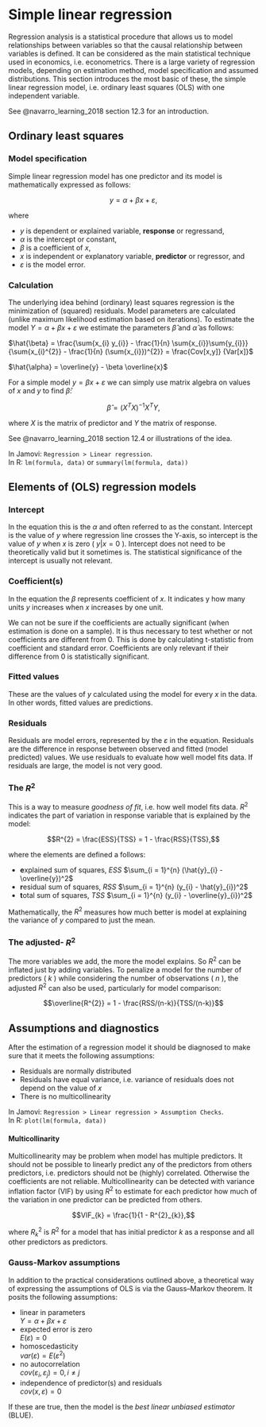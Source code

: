 # Simple linear regression

Regression analysis is a statistical procedure that allows us to model relationships between variables so that the causal relationship between variables is defined. It can be considered as the main statistical technique used in economics, i.e. econometrics.  There is a large variety of regression models, depending on estimation method, model specification and assumed distributions. This section introduces the most basic of these, the simple linear regression model, i.e. ordinary least squares (OLS) with one independent variable.

See @navarro_learning_2018 section 12.3 for an introduction.

## Ordinary least squares

### Model specification

Simple linear regression model has one predictor and its model is mathematically expressed as follows:

$$y = \alpha + \beta x + \varepsilon,$$

where

- $y$ is dependent or explained variable, **response** or regressand, 
- $\alpha$ is the intercept or constant, 
- $\beta$ is a coefficient of $x$, 
- $x$ is independent or explanatory variable, **predictor** or regressor, and
- $\varepsilon$ is the model error.

### Calculation

The underlying idea behind (ordinary) least squares regression is the minimization of (squared) residuals. Model parameters are calculated (unlike maximum likelihood estimation based on iterations). To estimate the model $Y = \alpha + \beta x + \varepsilon$ we estimate the parameters $\hat{\beta}$ and $\hat{\alpha}$ as follows:

$\hat{\beta} = \frac{\sum{x_{i} y_{i}} - \frac{1}{n} \sum{x_{i}}\sum{y_{i}}}{\sum{x_{i}^{2}} - \frac{1}{n} (\sum{x_{i}})^{2}} = \frac{Cov[x,y]} {Var[x]}$

$\hat{\alpha} = \overline{y} - \beta \overline{x}$

For a simple model $y = \beta x + \varepsilon$ we can simply use matrix algebra on values of $x$ and $y$ to find $\hat{\beta}$:

$$\hat{\beta} = (X^{T} X)^{-1} X^{T} Y,$$

where $X$ is the matrix of predictor and $Y$ the matrix of response.

See @navarro_learning_2018 section 12.4 or illustrations of the idea.

In Jamovi: `Regression > Linear regression     `.  
In R: `lm(formula, data)` or `summary(lm(formula, data))`

## Elements of (OLS) regression models

### Intercept

In the equation this is the $\alpha$ and often referred to as the constant. Intercept is the value of $y$ where regression line crosses the Y-axis, so intercept is the value of $y$ when $x$ is zero ( $y|x=0$ ). Intercept does not need to be theoretically valid but it sometimes is. The statistical significance of the intercept is usually not relevant.

### Coefficient(s)

In the equation the $\beta$ represents coefficient of $x$. It indicates y how many units $y$ increases when $x$ increases by one unit. 

We can not be sure if the coefficients are actually significant (when estimation is done on a sample). It is thus necessary to test whether or not coefficients are different from 0. This is done by calculating t-statistic from coefficient and standard error. Coefficients are only relevant if their difference from 0 is statistically significant. 

### Fitted values

These are the values of $y$ calculated using the model for every $x$ in the data. In other words, fitted values are predictions.

### Residuals

Residuals are model errors, represented by the $\varepsilon$ in the equation. Residuals are the difference in response between observed and fitted (model predicted) values. We use residuals to evaluate how well model fits data. If residuals are large, the model is not very good.

### The $R^2$ 

This is a way to measure *goodness of fit*, i.e. how well model fits data. $R^2$ indicates the part of variation in response variable that is explained by the model:

$$R^{2} = \frac{ESS}{TSS} = 1 - \frac{RSS}{TSS},$$

where the elements are defined a follows:

- **e**xplained sum of squares, $ESS$
  $\sum_{i = 1}^{n} (\hat{y}_{i} - \overline{y})^2$
- **r**esidual sum of squares, $RSS$
  $\sum_{i = 1}^{n} (y_{i} - \hat{y}_{i})^2$
- **t**otal sum of squares, $TSS$
  $\sum_{i = 1}^{n} (y_{i} - \overline{y}_{i})^2$

Mathematically, the $R^2$ measures how much better is model at explaining the variance of $y$ compared to just the mean.

### The adjusted- $R^2$ 

The more variables we add, the more the model explains. So $R^2$ can be inflated just by adding variables. To penalize a model for the number of predictors ( $k$ ) while considering the number of observations ( $n$ ), the adjusted $R^{2}$ can also be used, particularly for model comparison:

$$\overline{R^{2}} = 1 - \frac{RSS/(n-k)}{TSS/(n-k)}$$

## Assumptions and diagnostics

After the estimation of a regression model it should be diagnosed to make sure that it meets the following assumptions:

- Residuals are normally distributed
- Residuals have equal variance, i.e. variance of residuals does not depend on the value of $x$
- There is no multicollinearity

In Jamovi: `Regression > Linear regression > Assumption Checks    `.  
In R: `plot(lm(formula, data))`

#### Multicollinarity

Multicollinearity may be problem when model has multiple predictors. It should not be possible to linearly predict any of the predictors from others predictors, i.e. predictors should not be (highly) correlated. Otherwise the coefficients are not reliable. Multicollinearity can be detected with variance inflation factor (VIF) by using $R^2$ to estimate for each predictor how much of the variation in one predictor can be predicted from others.

$$VIF_{k} = \frac{1}{1 - R^{2}_{k}},$$

where $R^{2}_{k}$ is $R^{2}$ for a model that has initial predictor $k$ as a response and all other predictors as predictors.

### Gauss-Markov assumptions

In addition to the practical considerations outlined above, a  theoretical way of expressing the assumptions of OLS is via the Gauss–Markov theorem. It posits the following assumptions:

- linear in parameters  
  $Y = \alpha + \beta x + \varepsilon$
- expected error is zero  
  $E(\varepsilon) = 0$
- homoscedasticity  
  $var(\varepsilon) = E(\varepsilon^{2})$
- no autocorrelation  
  $cov(\varepsilon_{i}, \varepsilon_{j}) = 0, i \neq j$
- independence of predictor(s) and residuals  
  $cov(x,\varepsilon) = 0$

If these are true, then the model is the *best linear unbiased estimator* (BLUE).